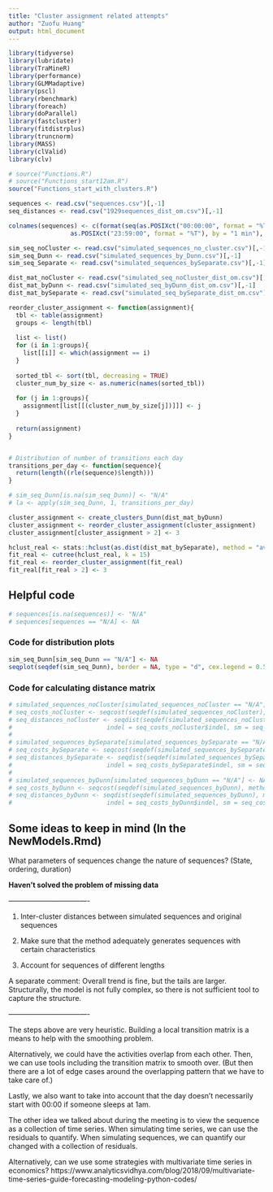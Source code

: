 ```yaml
---
title: "Cluster assignment related attempts"
author: "Zuofu Huang"
output: html_document
---
```


```r
library(tidyverse)
library(lubridate)
library(TraMineR)
library(performance)
library(GLMMadaptive)
library(pscl)
library(rbenchmark)
library(foreach)
library(doParallel)
library(fastcluster)
library(fitdistrplus)
library(truncnorm)
library(MASS)
library(clValid)
library(clv)
```

```r
# source("Functions.R")
# source("Functions_start12am.R")
source("Functions_start_with_clusters.R")
```

```r
sequences <- read.csv("sequences.csv")[,-1]
seq_distances <- read.csv("1929sequences_dist_om.csv")[,-1]

colnames(sequences) <- c(format(seq(as.POSIXct("00:00:00", format = "%T"), 
                 as.POSIXct("23:59:00", format = "%T"), by = "1 min"), "%H:%M"))

sim_seq_noCluster <- read.csv("simulated_sequences_no_cluster.csv")[,-1]
sim_seq_Dunn <- read.csv("simulated_sequences_by_Dunn.csv")[,-1]
sim_seq_Separate <- read.csv("simulated_sequences_bySeparate.csv")[,-1]

dist_mat_noCluster <- read.csv("simulated_seq_noCluster_dist_om.csv")[,-1]
dist_mat_byDunn <- read.csv("simulated_seq_byDunn_dist_om.csv")[,-1]
dist_mat_bySeparate <- read.csv("simulated_seq_bySeparate_dist_om.csv")[,-1]
```



```r
reorder_cluster_assignment <- function(assignment){
  tbl <- table(assignment)
  groups <- length(tbl)
  
  list <- list()
  for (i in 1:groups){
    list[[i]] <- which(assignment == i)
  }
  
  sorted_tbl <- sort(tbl, decreasing = TRUE)
  cluster_num_by_size <- as.numeric(names(sorted_tbl))
  
  for (j in 1:groups){
    assignment[list[[(cluster_num_by_size[j])]]] <- j
  }
  
  return(assignment)
}


# Distribution of number of transitions each day
transitions_per_day <- function(sequence){
  return(length((rle(sequence)$length)))
}

# sim_seq_Dunn[is.na(sim_seq_Dunn)] <- "N/A"
# la <- apply(sim_seq_Dunn, 1, transitions_per_day)
```

```r
cluster_assignment <- create_clusters_Dunn(dist_mat_byDunn)
cluster_assignment <- reorder_cluster_assignment(cluster_assignment)
cluster_assignment[cluster_assignment > 2] <- 3

hclust_real <- stats::hclust(as.dist(dist_mat_bySeparate), method = "average")
fit_real <- cutree(hclust_real, k = 15)
fit_real <- reorder_cluster_assignment(fit_real)
fit_real[fit_real > 2] <- 3
```




## Helpful code

```r
# sequences[is.na(sequences)] <- "N/A"
# sequences[sequences == "N/A] <- NA
```


### Code for distribution plots

```r
sim_seq_Dunn[sim_seq_Dunn == "N/A"] <- NA
seqplot(seqdef(sim_seq_Dunn), border = NA, type = "d", cex.legend = 0.5)
```

### Code for calculating distance matrix

```r
# simulated_sequences_noCluster[simulated_sequences_noCluster == "N/A"] <- NA
# seq_costs_noCluster <- seqcost(seqdef(simulated_sequences_noCluster), method = "TRATE", with.missing = TRUE)
# seq_distances_noCluster <- seqdist(seqdef(simulated_sequences_noCluster), method = "OM", 
#                          indel = seq_costs_noCluster$indel, sm = seq_costs_noCluster$sm, with.missing = TRUE)
# 
# simulated_sequences_bySeparate[simulated_sequences_bySeparate == "N/A"] <- NA
# seq_costs_bySeparate <- seqcost(seqdef(simulated_sequences_bySeparate), method = "TRATE", with.missing = TRUE)
# seq_distances_bySeparate <- seqdist(seqdef(simulated_sequences_bySeparate), method = "OM", 
#                          indel = seq_costs_bySeparate$indel, sm = seq_costs_bySeparate$sm, with.missing = TRUE)
# 
# simulated_sequences_byDunn[simulated_sequences_byDunn == "N/A"] <- NA
# seq_costs_byDunn <- seqcost(seqdef(simulated_sequences_byDunn), method = "TRATE", with.missing = TRUE)
# seq_distances_byDunn <- seqdist(seqdef(simulated_sequences_byDunn), method = "OM",
#                          indel = seq_costs_byDunn$indel, sm = seq_costs_byDunn$sm, with.missing = TRUE)
```




## Some ideas to keep in mind (In the NewModels.Rmd)

What parameters of sequences change the nature of sequences? (State, ordering, duration)

**Haven't solved the problem of missing data**


*----------------------------------*

1. Inter-cluster distances between simulated sequences and original sequences

2. Make sure that the method adequately generates sequences with certain characteristics 

3. Account for sequences of different lengths


A separate comment: Overall trend is fine, but the tails are larger. Structurally, the model is not fully complex, so there is not sufficient tool to capture the structure.

*----------------------------------*


The steps above are very heuristic. Building a local transition matrix is a means to help with the smoothing problem. 

Alternatively, we could have the activities overlap from each other. Then, we can use tools including the transition matrix to smooth over. (But then there are a lot of edge cases around the overlapping pattern that we have to take care of.)

Lastly, we also want to take into account that the day doesn't necessarily start with 00:00 if someone sleeps at 1am.

The other idea we talked about during the meeting is to view the sequence as a collection of time series. When simulating time series, we can use the residuals to quantify. When simulating sequences, we can quantify our changed with a collection of residuals.

Alternatively, can we use some strategies with multivariate time series in economics? https://www.analyticsvidhya.com/blog/2018/09/multivariate-time-series-guide-forecasting-modeling-python-codes/


